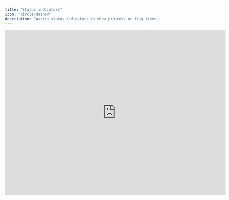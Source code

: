 ```yaml
---
title: "Status indicators"
icon: "circle-dashed"
description: "Assign status indicators to show progress or flag items that need attention."
---
```


<iframe width="720" height="540" src="https://www.loom.com/embed/2ce684b97c5440e48dfbb58a09cdd597?sid=9cf6910f-3c2e-4e8b-a9b4-ece976585f5e" frameborder="0" webkitallowfullscreen mozallowfullscreen allowfullscreen />

## Overview

Status indicators provide a simple yet effective means for team communication and collaboration on parts of your model that may require attention or where budget contributors should input their assumptions. The status feature is intentionally simple, allowing teams to assign their own meanings to the four default statuses.

## Basics

### Setting a row status

As the name implies, statuses are assigned at the row level. The row status can be accessed through the action menu on any row in your model. Francis currently supports four statuses: no status, to do, in progress, and done. By default, all rows in your model are set to no status.

### Automatic propagation

Row statuses automatically propagate to groups. If any row within a group has a status other than the default, the most critical status from the rows will be displayed for the entire group. If a group contains rows, each with a different status, the "To-do" status (considered the most critical) will be displayed at the group level. This feature helps easily identify parts of your model that require attention, even if row statuses are hidden within nested groups.